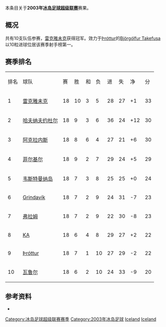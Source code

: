 本条目关于'''2003年[[冰岛足球超级联赛|冰岛足球超级联赛]]'''赛果。

==概况==
共有10支队伍参赛，[[雷克雅未克足球俱乐部|雷克雅未克]]获得冠军。效力于[[Þróttur|Þróttur]]的[[Björgólfur_Takefusa|Björgólfur Takefusa]]以10粒进球位居该赛季射手榜第一。

==赛季排名==
{| class="wikitable" style="text-align: center;"
|排名||球队||赛||胜||和||负||进||失||净||分
|-
|1||[[雷克雅未克足球俱乐部|雷克雅未克]]||18||10||3||5||28||27||+1||33
|-
|2||[[哈夫纳夫约杜尔体操俱乐部|哈夫纳夫约杜尔]]||18||9||3||6||36||24||+12||30
|-
|3||[[阿克拉内斯竞技俱乐部|阿克拉内斯]]||18||8||6||4||27||21||+6||30
|-
|4||[[菲尔基尔足球俱乐部|菲尔基尔]]||18||9||2||7||29||24||+5||29
|-
|5||[[韦斯特曼纳岛竞技俱乐部|韦斯特曼纳岛]]||18||7||3||8||25||25||+0||24
|-
|6||[[Ungmennafélag_Grindavíkur|Grindavík]]||18||7||2||9||24||31||-7||23
|-
|7||[[弗拉姆足球俱乐部|弗拉姆]]||18||7||2||9||22||30||-8||23
|-
|8||[[Knattspyrnufélag_Akureyrar|KA]]||18||6||4||8||29||27||+2||22
|-
|9||[[Knattspyrnufélagið_Þróttur|Þróttur]]||18||7||1||10||27||29||-2||22
|-
|10||[[瓦鲁尔足球俱乐部|瓦鲁尔]]||18||6||2||10||24||33||-9||20
|}

==参考资料==
* {{cite web |title=Iceland - Topscorers |url=http://www.rsssf.com/tablesi/ijstops.html |website=www.rsssf.com |publisher=[[RSSSF|RSSSF]] |accessdate=2018-06-18 |archive-date=2019-04-07 |archive-url=https://web.archive.org/web/20190407162501/http://www.rsssf.com/tablesi/ijstops.html |dead-url=no }}

{{冰岛足球超级联赛赛季}}
{{2002–03 in European Football (UEFA)}}
{{2003–04 in European Football (UEFA)}}


[[Category:冰岛足球超级联赛赛季|Category:冰岛足球超级联赛赛季]]
[[Category:2003年冰岛足球|Category:2003年冰岛足球]]
[[Category:2002年至2003年本土足球联赛|Iceland]]
[[Category:2003年至2004年本土足球联赛|Iceland]]